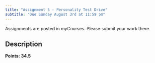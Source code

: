 ```yaml
---
title: "Assignment 5 - Personality Test Drive"
subtitle: "Due Sunday August 3rd at 11:59 pm"
---
```


::: callout-important
Assignments are posted in myCourses. Please submit your work there.
:::

## Description

**Points: 34.5**
